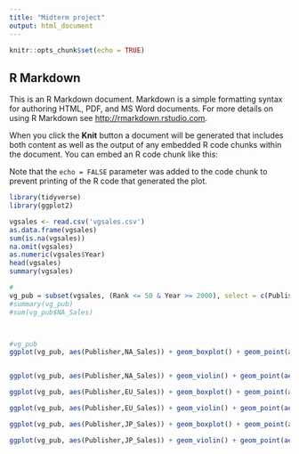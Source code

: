 ---
title: "Midterm project"
output: html_document
---

```{r setup, include=FALSE}
knitr::opts_chunk$set(echo = TRUE)
```

## R Markdown

This is an R Markdown document. Markdown is a simple formatting syntax for authoring HTML, PDF, and MS Word documents. For more details on using R Markdown see <http://rmarkdown.rstudio.com>.

When you click the **Knit** button a document will be generated that includes both content as well as the output of any embedded R code chunks within the document. You can embed an R code chunk like this:


Note that the `echo = FALSE` parameter was added to the code chunk to prevent printing of the R code that generated the plot.
```{r}
library(tidyverse)
library(ggplot2)
```


```{r}
vgsales <- read.csv('vgsales.csv')
as.data.frame(vgsales)
sum(is.na(vgsales))
na.omit(vgsales)
as.numeric(vgsales$Year)
head(vgsales)
summary(vgsales)
```


```{r}
#
vg_pub = subset(vgsales, (Rank <= 50 & Year >= 2000), select = c(Publisher, NA_Sales, EU_Sales, JP_Sales, Other_Sales, Global_Sales, Year))
#summary(vg_pub)
#sum(vg_pub$NA_Sales)



#vg_pub
ggplot(vg_pub, aes(Publisher,NA_Sales)) + geom_boxplot() + geom_point(aes(color = Year))+ theme(axis.text.x = element_text(angle = 90, vjust = 0.5, hjust=1))+ labs(title="Distribution of North American Sales by Publisher for Top 50 Games by Sales",  subtitle = '2001-2015',y = "North American Sales (millions)")


ggplot(vg_pub, aes(Publisher,NA_Sales)) + geom_violin() + geom_point(aes(color = Year))+ theme(axis.text.x = element_text(angle = 90, vjust = 0.5, hjust=1)) + labs(title="Distribution of North American Sales by Publisher for Top 50 Games by Sales",  subtitle = '2001-2015',y = "North American Sales (millions)")

```


```{r}
ggplot(vg_pub, aes(Publisher,EU_Sales)) + geom_boxplot() + geom_point(aes(color = Year))+ theme(axis.text.x = element_text(angle = 90, vjust = 0.5, hjust=1))+ labs(title="Distribution of European Sales by Publisher for Top 50 Games by Sales",  subtitle = '2001-2015',y = "European Sales (millions)")

ggplot(vg_pub, aes(Publisher,EU_Sales)) + geom_violin() + geom_point(aes(color = Year))+ theme(axis.text.x = element_text(angle = 90, vjust = 0.5, hjust=1))+ labs(title="Distribution of European Sales by Publisher for Top 50 Games by Sales", y = "European Sales")+ labs(title="Distribution of European Sales by Publisher for Top 50 Games by Sales",  subtitle = '2001-2015',y = "European Sales (millions)")
```


```{r}
ggplot(vg_pub, aes(Publisher,JP_Sales)) + geom_boxplot() + geom_point(aes(color = Year))+ theme(axis.text.x = element_text(angle = 90, vjust = 0.5, hjust=1)) + labs(title="Distribution of Japanese Sales by Publisher for Top 50 Games by Sales",  subtitle = '2001-2015',y = "Japanese Sales (millions)")

ggplot(vg_pub, aes(Publisher,JP_Sales)) + geom_violin() + geom_point(aes(color = Year))+ theme(axis.text.x = element_text(angle = 90, vjust = 0.5, hjust=1)) + labs(title="Distribution of Japanese Sales by Publisher for Top 50 Games by Sales",  subtitle = '2001-2015',y = "Japanese Sales (millions)")

```



```{r}
```


```{r}
```

